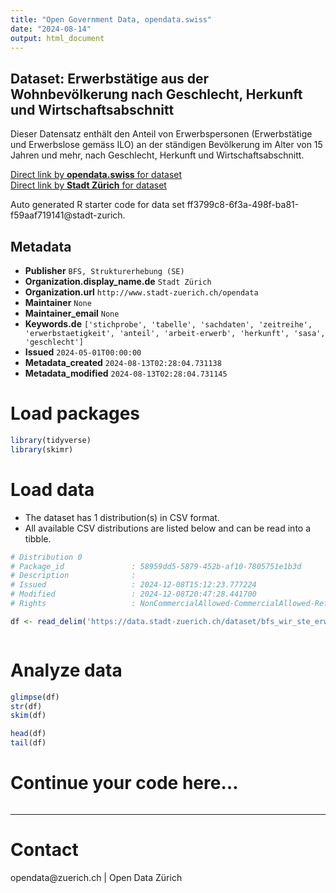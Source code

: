 ```yaml
---
title: "Open Government Data, opendata.swiss"
date: "2024-08-14"
output: html_document
---
```


## Dataset: Erwerbstätige aus der Wohnbevölkerung nach Geschlecht, Herkunft und Wirtschaftsabschnitt

Dieser Datensatz enthält den Anteil von Erwerbspersonen (Erwerbstätige und Erwerbslose gemäss ILO) an der ständigen Bevölkerung im Alter von 15 Jahren und mehr, nach Geschlecht, Herkunft und Wirtschaftsabschnitt.


[Direct link by **opendata.swiss** for dataset](https://opendata.swiss/de/dataset/erwerbstatige-aus-der-wohnbevolkerung-nach-geschlecht-herkunft-und-wirtschaftsabschnitt1)<br>
[Direct link by **Stadt Zürich** for dataset](https://data.stadt-zuerich.ch/dataset/bfs_wir_ste_erwtge_wbev_herkunft_geschl_wiabsch_od5053)

Auto generated R starter code for data set ff3799c8-6f3a-498f-ba81-f59aaf719141@stadt-zurich.

## Metadata

- **Publisher** `BFS, Strukturerhebung (SE)`
- **Organization.display_name.de** `Stadt Zürich`
- **Organization.url** `http://www.stadt-zuerich.ch/opendata`
- **Maintainer** `None`
- **Maintainer_email** `None`
- **Keywords.de** `['stichprobe', 'tabelle', 'sachdaten', 'zeitreihe', 'erwerbstaetigkeit', 'anteil', 'arbeit-erwerb', 'herkunft', 'sasa', 'geschlecht']`
- **Issued** `2024-05-01T00:00:00`
- **Metadata_created** `2024-08-13T02:28:04.731138`
- **Metadata_modified** `2024-08-13T02:28:04.731145`


# Load packages

```r

library(tidyverse)
library(skimr)

```

# Load data

-   The dataset has 1 distribution(s) in CSV format.
-   All available CSV distributions are listed below and can be read into a tibble.

```r

# Distribution 0
# Package_id               : 58959dd5-5879-452b-af10-7805751e1b3d
# Description              : 
# Issued                   : 2024-12-08T15:12:23.777224
# Modified                 : 2024-12-08T20:47:28.441700
# Rights                   : NonCommercialAllowed-CommercialAllowed-ReferenceNotRequired

df <- read_delim('https://data.stadt-zuerich.ch/dataset/bfs_wir_ste_erwtge_wbev_herkunft_geschl_wiabsch_od5053/download/WIR505OD5053.csv')



```

# Analyze data

```r

glimpse(df)
str(df)
skim(df)

head(df)
tail(df)

```

# Continue your code here...

```r

```

------------------------------------------------------------------------

# Contact

opendata@zuerich.ch | Open Data Zürich
